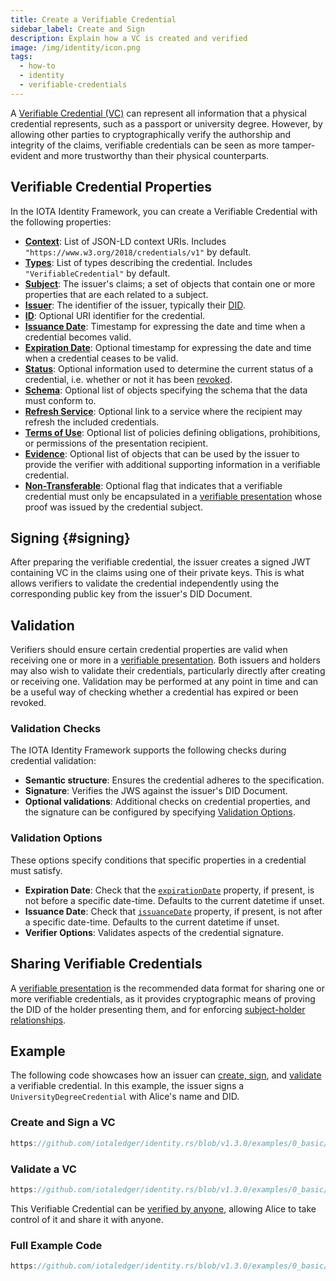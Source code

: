 ```yaml
---
title: Create a Verifiable Credential
sidebar_label: Create and Sign
description: Explain how a VC is created and verified
image: /img/identity/icon.png
tags:
  - how-to
  - identity
  - verifiable-credentials
---
```


A [Verifiable Credential (VC)](./../../explanations/verifiable-credentials.mdx) can represent all
information that a physical credential represents, such as a passport or university
degree. However, by allowing other parties to cryptographically verify the authorship
and integrity of the claims, verifiable credentials can be seen as more tamper-evident
and more trustworthy than their physical counterparts.

## Verifiable Credential Properties

In the IOTA Identity Framework, you can create a Verifiable Credential with the following properties:

- [**Context**](https://www.w3.org/TR/vc-data-model/#contexts): List of JSON-LD context URIs. Includes `"https://www.w3.org/2018/credentials/v1"` by default.
- [**Types**](https://www.w3.org/TR/vc-data-model/#types): List of types describing the credential. Includes `"VerifiableCredential"` by default.
- [**Subject**](https://www.w3.org/TR/vc-data-model/#credential-subject): The issuer's claims; a set of objects that contain one or more properties that are each related to a subject.
- [**Issuer**](https://www.w3.org/TR/vc-data-model/#issuer): The identifier of the issuer, typically their [DID](../../explanations/decentralized-identifiers.mdx).
- [**ID**](https://www.w3.org/TR/vc-data-model/#identifiers): Optional URI identifier for the credential.
- [**Issuance Date**](https://www.w3.org/TR/vc-data-model/#issuance-date): Timestamp for expressing the date and time when a credential becomes valid.
- [**Expiration Date**](https://www.w3.org/TR/vc-data-model/#expiration): Optional timestamp for expressing the date and time when a credential ceases to be valid.
- [**Status**](https://www.w3.org/TR/vc-data-model/#status): Optional information used to determine the current status of a credential, i.e. whether or not it has been [revoked](./revocation.mdx).
- [**Schema**](https://www.w3.org/TR/vc-data-model/#data-schemas): Optional list of objects specifying the schema that the data must conform to.
- [**Refresh Service**](https://www.w3.org/TR/vc-data-model/#refreshing): Optional link to a service where the recipient may refresh the included credentials.
- [**Terms of Use**](https://www.w3.org/TR/vc-data-model/#terms-of-use): Optional list of policies defining obligations, prohibitions, or permissions of the presentation recipient.
- [**Evidence**](https://www.w3.org/TR/vc-data-model/#evidence): Optional list of objects that can be used by the issuer to provide the verifier with additional supporting information in a verifiable credential.
- [**Non-Transferable**](https://www.w3.org/TR/vc-data-model/#nontransferable-property): Optional flag that indicates that a verifiable credential must only be encapsulated in a [verifiable presentation](./../../explanations/verifiable-presentations.mdx) whose proof was issued by the credential subject.




## Signing {#signing}

After preparing the verifiable credential, the issuer creates a signed JWT containing VC in the claims using one of their private keys. This is what allows verifiers to validate the credential independently using the corresponding public key from the issuer's DID Document.

## Validation

Verifiers should ensure certain credential properties are valid when receiving one or more in a [verifiable presentation](./../../explanations/verifiable-presentations.mdx). Both issuers and holders may also wish to validate their credentials, particularly directly after creating or receiving one. Validation may be performed at any point in time and can be a useful way of checking whether a credential has expired or been revoked.

### Validation Checks

The IOTA Identity Framework supports the following checks during credential validation:

- **Semantic structure**: Ensures the credential adheres to the specification.
- **Signature**: Verifies the JWS against the issuer's DID Document.
- **Optional validations**: Additional checks on credential properties, and the signature can be configured by specifying [Validation Options](#validation-options).

### Validation Options

These options specify conditions that specific properties in a credential must satisfy.

- **Expiration Date**: Check that the [`expirationDate`](https://www.w3.org/TR/vc-data-model/#expiration) property, if present, is not before a specific date-time. Defaults to the current datetime if unset.
- **Issuance Date**: Check that [`issuanceDate`](https://www.w3.org/TR/vc-data-model/#issuance-date) property, if present, is not after a specific date-time. Defaults to the current datetime if unset.
- **Verifier Options**: Validates aspects of the credential signature.

## Sharing Verifiable Credentials

A [verifiable presentation](./../../explanations/verifiable-presentations.mdx) is the recommended data format for sharing one or more verifiable credentials,
as it provides cryptographic means of proving the DID of the holder presenting them,
and for enforcing [subject-holder relationships](https://www.w3.org/TR/vc-data-model/#subject-holder-relationships).

## Example

The following code showcases how an issuer can [create, sign](#create-and-sign-a-vc),
and [validate](#validate-a-vc) a verifiable credential.
In this example, the issuer signs a `UniversityDegreeCredential` with Alice's name and DID.

### Create and Sign a VC


<div className={'hide-code-block-extras'}>
<Tabs groupId="language" queryString>
<TabItem value="rust" label="Rust">

```rust reference
https://github.com/iotaledger/identity.rs/blob/v1.3.0/examples/0_basic/5_create_vc.rs#L67-L98
```

</TabItem>
</Tabs>
</div>

### Validate a VC

<div className={'hide-code-block-extras'}>
<Tabs groupId="language" queryString>
<TabItem value="rust" label="Rust">

```rust reference
https://github.com/iotaledger/identity.rs/blob/v1.3.0/examples/0_basic/5_create_vc.rs#L105-L113
```

</TabItem>
</Tabs>
</div>

This Verifiable Credential can be [verified by anyone](./../../explanations/verifiable-presentations.mdx),
allowing Alice to take control of it and share it with anyone.

### Full Example Code

<Tabs groupId="language" queryString>
<TabItem value="rust" label="Rust">

```rust reference
https://github.com/iotaledger/identity.rs/blob/v1.3.0/examples/0_basic/5_create_vc.rs
```

</TabItem>
</Tabs>
